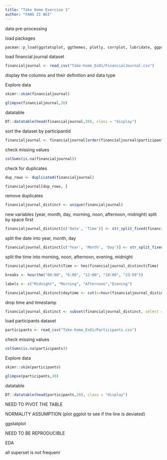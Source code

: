```yaml
---
title: "Take Home Exercise 1"
author: "FANG ZI WEI"
---
```


data pre-processing

load packages

```r
pacman::p_load(ggstatsplot, ggthemes, plotly, corrplot, lubridate, ggpubr, plotly, treemap, hrbrthemes, ggrepel, RColorBrewer, gganimate, viridis, ggridges, ggrepel, testthat, hmisc, tidyverse, skimr, DT)

```

load financial journal dataset

```r
financialjournal <- read_csv("Take-home_Ex01/FinancialJournal.csv")
```

display the columns and their definition and data type

Explore data
```r
skimr::skim(financialjournal)
```

```r
glimpse(financialjournal,30)
```

datatable

```r

DT::datatable(head(financialjournal,20), class = "display")
```

sort the dataset by participantid

```r
financialjournal <- financialjournal[order(financialjournal$participantId),]
```

check missing values

```r
colSums(is.na(financialjournal))
```

check for duplicates

```r
dup_rows <- duplicated(financialjournal)

financialjournal[dup_rows, ]
```

remove duplicates

```r
financialjournal_distinct <- unique(financialjournal)
```

new variables (year, month, day, morning, noon, afternoon, midnight) split by space first

```r
financialjournal_distinct[c('Date', 'Time')] <- str_split_fixed(financialjournal_distinct$timestamp, ' ', 2)

```

split the date into year, month, day

```r
financialjournal_distinct[c('Year', 'Month', 'Day')] <- str_split_fixed(financialjournal_distinct$Date, '-', 3)
```

split the time into morning, noon, afternoon, evening, midnight

```r
financialjournal_distinct$Time <- hms(financialjournal_distinct$Time)

breaks <- hour(hm("00:00", "6:00", "12:00", "18:00", "23:59"))

labels <- c("Midnight", "Morning", "Afternoon","Evening")

financialjournal_distinct$daytime <- cut(x=hour(financialjournal_distinct$Time), breaks = breaks, labels = labels, include.lowest = TRUE)

```

drop time and timestamp
```r

financialjournal_distinct <- subset(financialjournal_distinct, select = -c(Time, timestamp))
```



load participants dataset

```r
participants <- read_csv("Take-home_Ex01/Participants.csv")
```

check missing values

```r
colSums(is.na(participants))
```

Explore data
```r
skimr::skim(participants)
```

```r
glimpse(participants,30)
```

datatable

```r

DT::datatable(head(participants,20), class = "display")
```

NEED TO PIVOT THE TABLE

NORMALITY ASSUMPTION
(plot ggplot to see if the line is deviated)


ggstatplot

NEED TO BE REPRODUCIBLE




EDA

all superset is not frequenr